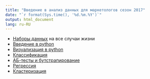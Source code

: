 ```yaml
---
title: "Введение в анализ данных для маркетологов сезон 2017"
date: "`r format(Sys.time(), '%d.%m.%Y')`"
output: html_document
lang: ru-RU
---
```


* [Наборы данных](https://github.com/FUlyankin/HSE_Data_Culture/tree/master/Introduction%20to%20data%20sciene%202018%20spring/data.zip) на все случаи жизни
* [Введение в python](http://nbviewer.jupyter.org/github/FUlyankin/HSE_Data_Culture/blob/master/Introduction%20to%20data%20sciene%202018%20spring/Introduction%20to%20DS.%201.%20Введение%20в%20Python.ipynb)
* [Визуализация в python](http://nbviewer.jupyter.org/github/FUlyankin/HSE_Data_Culture/blob/master/Introduction%20to%20data%20sciene%202018%20spring/Introduction%20to%20DS.%202.%20Введение%20в%20pandas%20и%20визуализацию.ipynb)
* [Классификация](http://nbviewer.jupyter.org/github/FUlyankin/HSE_Data_Culture/blob/master/Introduction%20to%20data%20sciene%202018%20spring/Introduction%20to%20DS.%203.%20Классификация.ipynb)
* [АБ-тесты и бутстрапирование](http://nbviewer.jupyter.org/github/FUlyankin/HSE_Data_Culture/blob/master/Introduction%20to%20data%20sciene%202018%20spring/Introduction%20to%20DS.%204.%20Введение%20в%20AB-тестирование.ipynb)
* [Регрессия](http://nbviewer.jupyter.org/github/FUlyankin/HSE_Data_Culture/blob/master/Introduction%20to%20data%20sciene%202018%20spring/Introduction_to_DS_5_Регрессия.ipynb)
* [Кластеризация](http://nbviewer.jupyter.org/github/FUlyankin/HSE_Data_Culture/blob/master/Introduction%20to%20data%20sciene%202018%20spring/Introduction_to_DS_6_Кластеризация.ipynb)




